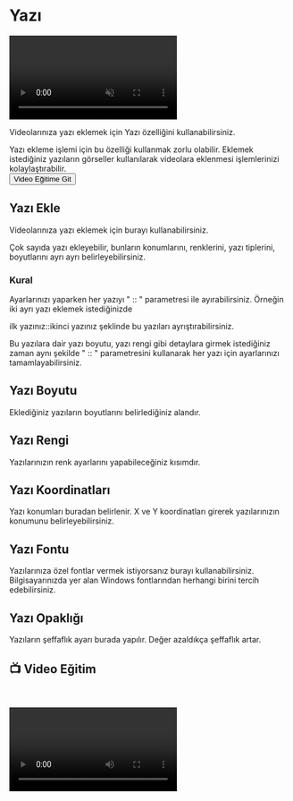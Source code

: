 # Yazı

<video autoPlay muted loop controls>
  <source src="https://forum.ve3.plus/assets/files/2024-04-28/docs-turkce/yazi.mp4" type="video/mp4" />
  Your browser does not support the video tag.
</video>



Videolarınıza yazı eklemek için Yazı özelliğini kullanabilirsiniz.

 
<Callout emoji="💡">
  Yazı ekleme işlemi için bu özelliği kullanmak zorlu olabilir.
</Callout>

<Callout emoji="💡">
  Eklemek istediğiniz yazıların görseller kullanılarak videolara eklenmesi işlemlerinizi kolaylaştırabilir.
</Callout>


<Link href={`/ortak/genel-ayarlar/yazi#yaz%C4%B1-video-e%C4%9Fitim`}>
  <div className="responsive-table__row" style={{ textAlign: 'center' }}>
    <div className="responsive-table__item">
      <button
        className="responsive-table__button button button--secondary"
        style={{
          width: '100%',  // Genişliği %100 olarak ayarlandı
          marginTop: 14,
          padding: 12,
          backgroundColor: '#00AAFF',
          borderRadius: 8,
          color: '#fff',
          fontSize: '1.1rem',
          textDecoration: 'none',
          cursor: 'pointer',
          userSelect: 'none'
        }}
      >
        Video Eğitime Git  
      </button>
    </div>
  </div>
</Link>


## Yazı Ekle

Videolarınıza yazı eklemek için burayı kullanabilirsiniz.

Çok sayıda yazı ekleyebilir, bunların konumlarını, renklerini, yazı tiplerini, boyutlarını ayrı ayrı belirleyebilirsiniz.

### Kural

Ayarlarınızı yaparken her yazıyı " :: " parametresi ile ayırabilirsiniz. Örneğin iki ayrı yazı eklemek istediğinizde 

ilk yazınız::ikinci yazınız şeklinde bu yazıları ayrıştırabilirsiniz.

Bu yazılara dair yazı boyutu, yazı rengi gibi detaylara girmek istediğiniz zaman aynı 
şekilde " :: " parametresini kullanarak her yazı için ayarlarınızı tamamlayabilirsiniz.

## Yazı Boyutu

Eklediğiniz yazıların boyutlarını belirlediğiniz alandır. 


## Yazı Rengi

Yazılarınızın renk ayarlarını yapabileceğiniz kısımdır. 


## Yazı Koordinatları

Yazı konumları buradan belirlenir. X ve Y koordinatları girerek yazılarınızın konumunu belirleyebilirsiniz.


## Yazı Fontu

Yazılarınıza özel fontlar vermek istiyorsanız burayı kullanabilirsiniz. Bilgisayarınızda yer alan Windows fontlarından herhangi birini tercih edebilirsiniz.


## Yazı Opaklığı

Yazıların şeffaflık ayarı burada yapılır. Değer azaldıkça şeffaflık artar.



## 📺 Video Eğitim

    

<video controls>
  <source src="https://forum.ve3.plus/assets/files/2024-04-28/docs-turkce-egitimler/ayarlar-yazi.mp4" type="video/mp4" />
  Your browser does not support the video tag.
</video>
